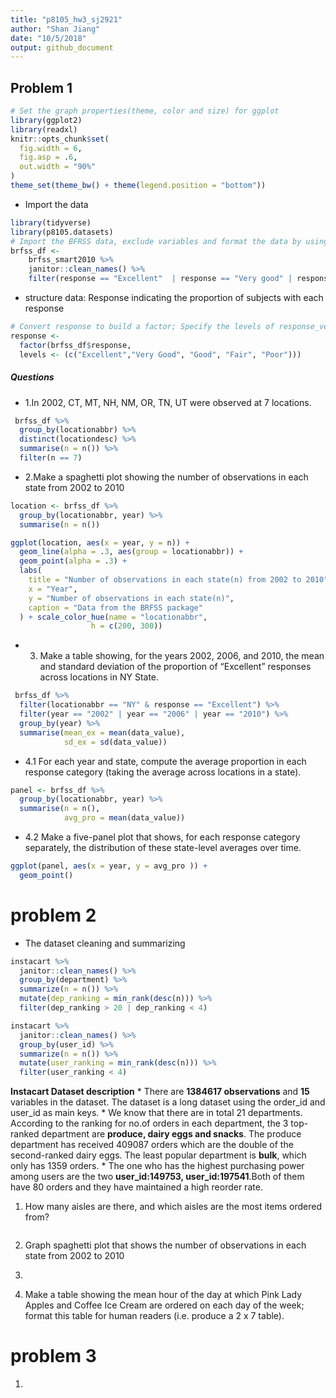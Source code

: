 ```yaml
---
title: "p8105_hw3_sj2921"
author: "Shan Jiang"
date: "10/5/2018"
output: github_document
---
```

## Problem 1
```r
# Set the graph properties(theme, color and size) for ggplot
library(ggplot2)
library(readxl)
knitr::opts_chunk$set(
  fig.width = 6,
  fig.asp = .6,
  out.width = "90%"
)
theme_set(theme_bw() + theme(legend.position = "bottom"))
```
* Import the data
```r
library(tidyverse)
library(p8105.datasets)
# Import the BFRSS data, exclude variables and format the data by using appropriate names.
brfss_df <- 
    brfss_smart2010 %>% 
    janitor::clean_names() %>% 
    filter(response == "Excellent"  | response == "Very good" | response == "Good" | response == "Fair" | response == "Poor") 

```
* structure data: Response indicating the proportion of subjects with each response
```r
# Convert response to build a factor; Specify the levels of response_vector
response <- 
  factor(brfss_df$response, 
  levels <- (c("Excellent","Very Good", "Good", "Fair", "Poor")))


```
##### Questions
* 1.In 2002,  CT, MT, NH, NM, OR, TN, UT were observed at 7 locations.
```r
 brfss_df %>% 
  group_by(locationabbr) %>% 
  distinct(locationdesc) %>% 
  summarise(n = n()) %>% 
  filter(n == 7)
```
* 2.Make a spaghetti plot showing the number of observations in each state from 2002 to 2010
```r
location <- brfss_df %>% 
  group_by(locationabbr, year) %>% 
  summarise(n = n()) 

ggplot(location, aes(x = year, y = n)) +
  geom_line(alpha = .3, aes(group = locationabbr)) +
  geom_point(alpha = .3) +
  labs(
    title = "Number of observations in each state(n) from 2002 to 2010",
    x = "Year",
    y = "Number of observations in each state(n)",
    caption = "Data from the BRFSS package"
  ) + scale_color_hue(name = "locationabbr", 
                  h = c(200, 300))
```
* 3. Make a table showing, for the years 2002, 2006, and 2010, the mean and standard deviation of the proportion of “Excellent” responses across locations in NY State.
```r
 brfss_df %>% 
  filter(locationabbr == "NY" & response == "Excellent") %>%
  filter(year == "2002" | year == "2006" | year == "2010") %>% 
  group_by(year) %>% 
  summarise(mean_ex = mean(data_value),
            sd_ex = sd(data_value)) 
```
* 4.1 For each year and state, compute the average proportion in each response category (taking the average across locations in a state). 
```r
panel <- brfss_df %>%
  group_by(locationabbr, year) %>% 
  summarise(n = n(),
            avg_pro = mean(data_value))
```
* 4.2 Make a five-panel plot that shows, for each response category separately, the distribution of these state-level averages over time.
```r
ggplot(panel, aes(x = year, y = avg_pro )) +
  geom_point()


```

# problem 2

* The dataset cleaning and summarizing 
```r
instacart %>% 
  janitor::clean_names() %>% 
  group_by(department) %>% 
  summarize(n = n()) %>% 
  mutate(dep_ranking = min_rank(desc(n))) %>% 
  filter(dep_ranking > 20 | dep_ranking < 4)

instacart %>% 
  janitor::clean_names() %>% 
  group_by(user_id) %>% 
  summarize(n = n()) %>% 
  mutate(user_ranking = min_rank(desc(n))) %>% 
  filter(user_ranking < 4)
```
**Instacart Dataset description**
* There are **1384617 observations** and **15** variables in the dataset. The dataset is a long dataset using the order_id and user_id as main keys. 
* We know that there are in total 21 departments. According to the ranking for no.of orders in each department, the 3 top-ranked department are **produce, dairy eggs and snacks**. The produce department has received 409087 orders which are the double of the second-ranked dairy eggs. The least popular department is **bulk**, which only has 1359 orders.
* The one who has the highest purchasing power among users are the two **user_id:149753, user_id:197541**.Both of them have 80 orders and they have maintained a high reorder rate. 


1. How many aisles are there, and which aisles are the most items ordered from?
```r

```
2. Graph spaghetti plot that shows the number of observations in each state from 2002 to 2010


3.


4. Make a table showing the mean hour of the day at which Pink Lady Apples and Coffee Ice Cream are ordered on each day of the week; format this table for human readers (i.e. produce a 2 x 7 table).

# problem 3
1.
```r

```
